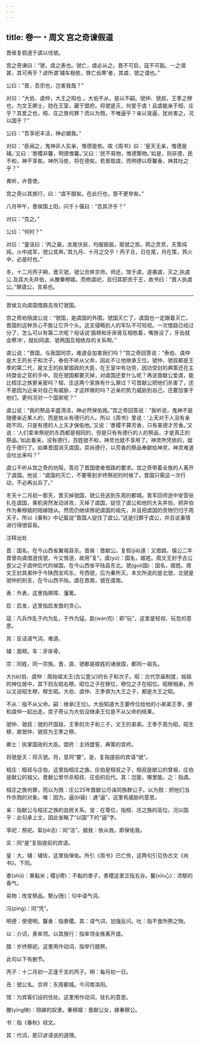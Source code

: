 ```yaml
---
---
---
```

title: 卷一・周文 宫之奇谏假道
---

晋侯复假道于虞以伐虢。

宫之奇谏曰：“虢，虞之表也。虢亡，虞必从之。晋不可启，寇不可翫。一之谓甚，其可再乎？谚所谓‘辅车相依，唇亡齿寒’者，其虞、虢之谓也。”

公曰：“晋，吾宗也，岂害我哉？”

对曰：“大伯、虞仲，大王之昭也 。大伯不从，是以不嗣。虢仲、虢叔，王季之穆也，为文王卿士，勋在王室，藏于盟府。将虢是灭，何爱于虞！且虞能亲于桓、庄乎？其爱之也，桓、庄之族何罪？而以为戮，不唯逼乎？亲以宠逼，犹尚害之，况以国乎？”

公曰：“吾享祀丰洁，神必据我。”

对曰：“臣闻之，鬼神非人实亲，惟德是依。故《周书》曰：‘皇天无亲，惟德是辅。’又曰：‘黍稷非馨，明德惟馨。’又曰：‘民不易物，惟德繄物。’如是，则非德，民不和，神不享矣。神所冯依，将在德矣。若晋取虞，而明德以荐馨香，神其吐之乎？”

弗听，许晋使。

宫之奇以其族行，曰：“虞不腊矣。在此行也，晋不更举矣。”

八月甲午，晋侯围上阳，问于卜偃曰：“吾其济乎？”

对曰：“克之。”

公曰：“何时？”

对曰：“童谣曰：‘丙之晨，龙尾伏辰，均服振振，取虢之旂。鹑之贲贲，天策炖炖，火中成军，虢公其奔。’其九月、十月之交乎！丙子旦，日在尾，月在策，鹑火中，必是时也。”

冬，十二月丙子朔，晋灭虢，虢公丑奔京师。师还，馆于虞，遂袭虞，灭之,执虞公.及其大夫井伯，从媵秦穆姬。而修虞祀，且归其职贡于王，故书曰：“晋人执虞公。”罪虞公，言易也。

----------------

晋侯又向虞国借路去攻打虢国。

宫之奇劝阻虞公说：“虢国，是虞国的外围，虢国灭亡了，虞国也一定跟着灭亡。晋国的这种贪心不能让它开个头。这支侵略别人的军队不可轻视。一次借路已经过分了，怎么可以有第二次呢？俗话说‘面颊和牙床骨互相依着，嘴唇没了，牙齿就会寒冷’，就如同虞、虢两国互相依存的关系啊。”

虞公说：“晋国，与我国同宗，难道会加害我们吗？”宫之奇回答说：“泰伯、虞仲是大王的长子和次子，泰伯不听从父命，因此不让他继承王位。虢仲、虢叔都是王季的第二代，是文王的执掌国政的大臣，在王室中有功劳，因功受封的典策还在主持盟会之官的手中。现在虢国都要灭掉，对虞国还爱什么呢？再说晋献公爱虞，能比桓庄之族更亲密吗？桓、庄这两个家族有什么罪过？可晋献公把他们杀害了，还不是因为近亲对自己有威胁，才这样做的吗？近亲的势力威胁到自己，还要加害于他们，更何况对一个国家呢？”

虞公说：“我的祭品丰盛清洁，神必然保佑我。”宫之奇回答说：“我听说，鬼神不是随便亲近某人的，而是依从有德行的人。所以《周书》里说：‘上天对于人没有亲疏不同，只是有德的人上天才保佑他。’又说：‘黍稷不算芳香，只有美德才芳香。’又说：‘人们拿来祭祀的东西都是相同的，但是只有有德行的人的祭品，才是真正的祭品。’如此看来，没有德行，百姓就不和，神灵也就不享用了。神灵所凭依的，就在于德行了。如果晋国消灭虞国，崇尚德行，以芳香的祭品奉献给神灵，神灵难道会吐出来吗？”

虞公不听从宫之奇的劝阻，答应了晋国使者借路的要求。宫之奇带着全族的人离开了虞国。他说：“虞国的灭亡，不要等到岁终祭祀的时候了。晋国只需这一次行动，不必再出兵了。”

冬天十二月初一那天，晋灭掉虢国，虢公丑逃到东周的都城。晋军回师途中安营驻扎在虞国，乘机突然发动进攻，灭掉了虞国，捉住了虞公和他的大夫井伯，把井伯作为秦穆姬的陪嫁随从。然而仍继续祭祀虞国的祖先，并且把虞国的贡物仍归于周天子。所以《春秋》中记载说“晋国人捉住了虞公。”这是归罪于虞公，并且说事情进行得很容易。

注释出处

晋：国名，在今山西省翼城县东。晋侯：晋献公。复假(jiǎ)道：又借路。僖公二年晋曾向虞借道伐虢，今又借道，故用“复”。虞(yú)：国名，姬姓。周文王封予古公亶父之子虞仲后代的侯国，在今山西省平陆县东北。虢(guó国)：国名，姬姓。周文王封其弟仲于今陕西宝鸡东，号西虢，后为秦所灭。本文所说的是北虢，北虢是虢仲的别支，在今山西平陆。虞在晋南，虢在虞南。

表：外表，这里指屏障、藩篱。

启：启发，这里指启发晋的贪心。

寇：凡兵作乱于内为乱，于外为寇。翫(wán完)：即“玩”，这里是轻视、玩忽的意思。

其：反诘语气词，难道。

辅：面颊。车：牙床骨。

宗：同姓，同一宗族。晋、虞、虢都是姬姓的诸侯国，都同一祖先。

大(tài)伯、虞仲：周始祖太王(古公亶父)的长子和次子。昭：古代宗庙制度，始祖的神位居中，其下则左昭右穆。昭位之子在穆位，穆位之子在昭位。昭穆相承，所以又说昭生穆，穆生昭。大伯、虞仲、王季俱为大王之子，都是大王之昭。

不从：指不从父命。嗣：继承(王位)。大伯知道大王要传位给他的小弟弟王季，便和虞仲一起出走。宫子奇认为大伯没继承王位是不从父命的结果。

虢仲、虢叔：虢的开国祖，王季的次子和三子，文王的弟弟。王季于周为昭，昭生穆，故虢仲、虢叔为王季之穆。

卿士：执掌国政的大臣。盟府：主持盟誓、典策的宫府。

将虢是灭：将灭虢。将，意同“要”。是，复指提前的宾语“虢”。

桓庄：桓叔与庄伯，这里指桓庄之族。庄伯是桓叔之子，桓叔是献公的曾祖，庄伯是献公的祖父。晋献公曾尽杀桓叔、庄伯的后代。其：岂能，哪里能。之：指虞。

桓庄之族何罪，而以为戮：庄公25年晋献公尽诛同族群公子。以为戮：把他们当作杀戮的对象。唯：因为。逼(bì毙)：通“逼”，这里有威胁的意思。

亲：指献公与桓庄之族的血统关系。宠：在尊位，指桓、庄之族的高位。况以国乎：此句承上文，因此省略了“以国”下的“逼”字。

享祀：祭祀。絜(jié洁)：同“洁”。据我：依从我，即保佑我。

实：同“是”复指提前的宾语。

皇：大。辅：辅佐，这里指保佑。所引《周书》已亡佚，这两句引见伪古文《尚书》，下同。

黍(shǔ)：黄黏米；稷(jì寄)：不黏的黍子，黍稷这里泛指五谷。馨(xīn心)：浓郁的香气。

易物：改变祭品。繄(yī医)：句中语气词。

冯(píng)：同“凭”。

明德：使德明。馨香：指黍稷。其：语气词，加强反问。吐：指不食所祭之物。

以：介词，表率领。以其族行：指率领全族离开虞。

腊：岁终祭祀。这里用作动词，指举行腊祭。

此句以下有删节。

丙子：十二月初一正逢干支的丙子。朔：每月初一日。

丑：虢公名。京师：东周都城。今河南洛阳。

馆：为宾客们设的住处。这里用作动词，驻扎的意思。

媵(yìng映)：陪嫁的奴隶。秦穆姬：晋献公女，嫁秦穆公。

书：指《春秋》经文。

其：代词，那只谚语说的道理。

